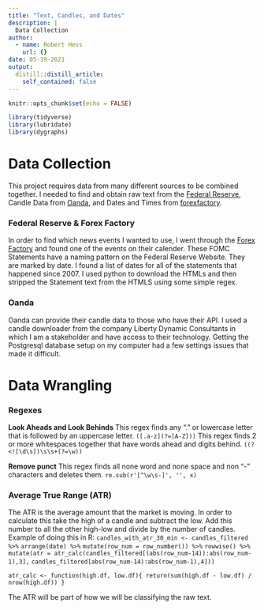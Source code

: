 ```yaml
---
title: "Text, Candles, and Dates"
description: |
  Data Collection
author:
  - name: Robert Hess
    url: {}
date: 05-19-2021
output:
  distill::distill_article:
    self_contained: false
---
```


```r
knitr::opts_chunk$set(echo = FALSE)
```

```r
library(tidyverse)
library(lubridate)
library(dygraphs)
```


# Data Collection

This project requires data from many different sources to be combined together. I needed to find and obtain raw text from the [Federal Reserve](https://www.federalreserve.gov/monetarypolicy/FOMC_historical_year.htm), Candle Data from [Oanda](www.oanda.com), and Dates and Times from [forexfactory](forexfactory.com).

### Federal Reserve & Forex Factory

In order to find which news events I wanted to use, I went through the [Forex Factory](forexfactory.com) and found one of the events on their calender. These FOMC Statements have a naming pattern on the Federal Reserve Website. They are marked by date. I found a list of dates for all of the statements that happened since 2007. I used python to download the HTMLs and then stripped the Statement text from the HTMLS using some simple regex.

### Oanda

Oanda can provide their candle data to those who have their API. I used a candle downloader from the company Liberty Dynamic Consultants in which I am a stakeholder and have access to their technology. Getting the Postgresql database setup on my computer had a few settings issues that made it difficult.


# Data Wrangling

### Regexes

**Look Aheads and Look Behinds**
This regex finds any "." or lowercase letter that is followed by an uppercase letter.
`([.a-z](?=[A-Z]))`
This regex finds 2 or more whitespaces together that have words ahead and digits behind.
`((?<![\d\s])\s\s+(?=\w))`

**Remove punct**
This regex finds all none word and none space and non "-" characters and deletes them.
`re.sub(r'[^\w\s-]', '', x)`


### Average True Range (ATR)

The ATR is the average amount that the market is moving. In order to calculate this take the high of a candle and subtract the low. Add this number to all the other high-low and divide by the number of candles. Example of doing this in R: `candles_with_atr_30_min <- candles_filtered %>%`
  `arrange(date) %>%`
  `mutate(row_num = row_number()) %>%`
  `rowwise() %>% `
  `mutate(atr = atr_calc(candles_filtered[(abs(row_num-14)):abs(row_num-1),3],`
  `candles_filtered[abs(row_num-14):abs(row_num-1),4]))`
  
`atr_calc <- function(high.df, low.df){ return(sum(high.df - low.df) / nrow(high.df)) }`

The ATR will be part of how we will be classifying the raw text.

